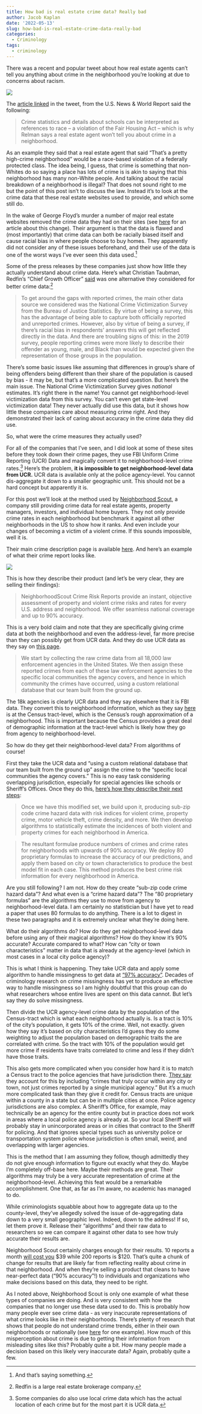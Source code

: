 ```yaml
---
title: How bad is real estate crime data? Really bad
author: Jacob Kaplan
date: '2022-05-13'
slug: how-bad-is-real-estate-crime-data-really-bad
categories:
  - Criminology
tags:
  - criminology
---
```


There was a recent and popular tweet about how real estate agents can't tell you anything about crime in the neighborhood you're looking at due to concerns about racism. 

![](tweet.PNG)


The [article linked](https://realestate.usnews.com/real-estate/articles/what-your-real-estate-agent-cant-tell-you) in the tweet, from the U.S. News & World Report said the following:  

> Crime statistics and details about schools can be interpreted as references to race – a violation of the Fair Housing Act – which is why Relman says a real estate agent won't tell you about crime in a neighborhood.

As an example they said that a real estate agent that said “That’s a pretty high-crime neighborhood” would be a race-based violation of a federally protected class. The idea being, I guess, that crime is something that non-Whites do so saying a place has lots of crime is is akin to saying that this neighborhood has many non-White people. And talking about the racial breakdown of a neighborhood is illegal? That does not sound right to me but the point of this post isn't to discuss the law. Instead it's to look at the crime data that these real estate websites used to provide, and which some still do.

In the wake of George Floyd's murder a number of major real estate websites removed the crime data they had on their sites (see [here](https://www.bobvila.com/articles/real-estate-site-crime-data/) for an article about this change). Their argument is that the data is flawed and (most importantly) that crime data can both be racially biased itself and cause racial bias in where people choose to buy homes. They apparently did not consider any of these issues beforehand, and their use of the data is one of the worst ways I've ever seen this data used.^[And that's saying something.] 

Some of the press releases by these companies just show how little they actually understand about crime data. Here's what Christian Taubman, Redfin's "Chief Growth Officer" [said](https://www.redfin.com/news/neighborhood-crime-data-doesnt-belong-on-real-estate-sites/) was one alternative they considered for better crime data:^[Redfin is a large real estate brokerage company.]

> To get around the gaps with reported crimes, the main other data source we considered was the National Crime Victimization Survey from the Bureau of Justice Statistics. By virtue of being a survey, this has the advantage of being able to capture both officially reported and unreported crimes. However, also by virtue of being a survey, if there’s racial bias in respondents’ answers this will get reflected directly in the data. And there are troubling signs of this: in the 2019 survey, people reporting crimes were more likely to describe their offender as young, male, and Black than would be expected given the representation of those groups in the population.

There's some basic issues like assuming that differences in group's share of being offenders being different than their share of the population is caused by bias - it may be, but that's a more complicated question. But here's the main issue. The National Crime Victimization Survey gives *national* estimates. It's right there in the name! You cannot get neighborhood-level victimization data from this survey. You can't even get state-level victimization data! They never actually did use this data, but it shows how little these companies care about measuring crime right. And they demonstrated their lack of caring about accuracy in the crime data they did use.

So, what were the crime measures they actually used? 

For all of the companies that I've seen, and I did look at some of these sites before they took down their crime pages, they use FBI Uniform Crime Reporting (UCR) Data and magically convert it to neighborhood-level crime rates.^[Some companies do also use local crime data which has the actual location of each crime but for the most part it is UCR data.] Here's the problem, **it is impossible to get neighborhood-level data from UCR.** UCR data is available only at the police agency-level. You cannot dis-aggregate it down to a smaller geographic unit. This should not be a hard concept but apparently it is.  

For this post we'll look at the method used by [Neighborhood Scout](https://www.neighborhoodscout.com/), a company still providing crime data for real estate agents, property managers, investors, and individual home buyers. They not only provide crime rates in each neighborhood but benchmark it against all other neighborhoods in the US to show how it ranks. And even include your changes of becoming a victim of a violent crime.  If this sounds impossible, well it is.

Their main crime description page is available [here](https://www.neighborhoodscout.com/about-the-data/crime-rates). And here's an example of what their crime report looks like. 

![](crime.PNG)

This is how they describe their product (and let's be very clear, they are selling their findings):

> NeighborhoodScout Crime Risk Reports provide an instant, objective assessment of property and violent crime risks and rates for every U.S. address and neighborhood.  We offer seamless national coverage and up to 90% accuracy.

This is a very bold claim and note that they are specifically giving crime data at both the neighborhood and even the address-level, far more precise than they can possibly get from UCR data. And they do use UCR data as they say on [this page](https://help.neighborhoodscout.com/support/solutions/articles/25000001994-where-do-you-get-your-crime-data-). 

> We start by collecting the raw crime data from all 18,000 law enforcement agencies in the United States. We then assign these reported crimes from each of these law enforcement agencies to the specific local communities the agency covers, and hence in which community the crimes have occurred, using a custom relational database that our team built from the ground up.

The 18k agencies is clearly UCR data and they say elsewhere that it is FBI data. They convert this to neighborhood information, which as they say [here](https://help.neighborhoodscout.com/support/solutions/articles/25000002000-city-crime-maps) is at the Census tract-level, which is the Census's rough approximation of a neighborhood. This is important because the Census provides a great deal of demographic information at the tract-level which is likely how they go from agency to neighborhood-level.

So how do they get their neighborhood-level data? From algorithms of course!

First they take the UCR data and "using a custom relational database that our team built from the ground up" assign the crime to the "specific local communities the agency covers." This is no easy task considering overlapping jurisdiction, especially for special agencies like schools or Sheriff's Offices. Once they do this, [here's how they describe their next steps](https://help.neighborhoodscout.com/support/solutions/articles/25000001994-where-do-you-get-your-crime-data-):

> Once we have this modified set, we build upon it, producing sub-zip code crime hazard data with risk indices for violent crime, property crime, motor vehicle theft, crime density, and more. We then develop algorithms to statistically estimate the incidences of both violent and property crimes for each neighborhood in America.

> The resultant formulae produce numbers of crimes and crime rates for neighborhoods with upwards of 90% accuracy. We deploy 80 proprietary formulas to increase the accuracy of our predictions, and apply them based on city or town characteristics to produce the best model fit in each case. This method produces the best crime risk information for every neighborhood in America.

Are you still following? I am not. How do they create "sub-zip code crime hazard data"? And what even is a "crime hazard data"? The "80 proprietary formulas" are the algorithms they use to move from agency to neighborhood-level data. I am certainly no statistician but I have yet to read a paper that uses 80 formulas to do anything. There is a lot to digest in these two paragraphs and it is extremely unclear what they're doing here. 

What do their algorithms do? How do they get neighborhood-level data before using any of their magical algorithms? How do they know it's 90% accurate? Accurate compared to what? How can "city or town characteristics" matter in data that is already at the agency-level (which in most cases in a local city police agency)? 

This is what I think is happening. They take UCR data and apply some algorithm to handle missingness to get data at ["97% accuracy"](https://help.neighborhoodscout.com/support/solutions/articles/25000012699-how-does-neighborhoodscout-account-for-unreported-crime-data-). Decades of criminology research on crime missingness has yet to produce an effective way to handle missingness so I am highly doubtful that this group can do what researchers whose entire lives are spent on this data cannot. But let's say they do solve missingness. 

Then divide the UCR agency-level crime data by the population of the Census-tract which is what each neighborhood actually is. Is a tract is 10% of the city's population, it gets 10% of the crime. Well, not exactly. given how they say it's based on city characteristics I'd guess they do some weighting to adjust the population based on demographic traits the are correlated with crime. So the tract with 10% of the population would get more crime if residents have traits correlated to crime and less if they didn't have those traits. 

This also gets more complicated when you consider how hard it is to match a Census tract to the police agencies that have jurisdiction there. [They say](https://help.neighborhoodscout.com/support/solutions/articles/25000001996-what-makes-your-crime-data-methodology-unique-) they account for this by including "crimes that truly occur within any city or town, not just crimes reported by a single municipal agency." But it's a much more complicated task than they give it credit for. Census tracts are unique within a county in a state but can be in multiple cities at once. Police agency jurisdictions are also complex. A Sheriff's Office, for example, may technically be an agency for the entire county but in practice does not work in areas where a local police agency is already at. So your local Sheriff will probably stay in unincorporated areas or in cities that contract to the Sheriff for policing. And that ignores special types such as university police or transportation system police whose jurisdiction is often small, weird, and overlapping with larger agencies. 

This is the method that I am assuming they follow, though admittedly they do not give enough information to figure out exactly what they do. Maybe I'm completely off-base here. Maybe their methods are great. Their algorithms may truly be a very accurate representation of crime at the neighborhood-level. Achieving this feat would be a remarkable accomplishment. One that, as far as I'm aware, no academic has managed to do. 

While criminologists squabble about how to aggregate data up to the county-level, they've allegedly solved the issue of de-aggregating data down to a very small geographic level. Indeed, down to the address! If so, let them prove it. Release their "algorithms" and their raw data to researchers so we can compare it against other data to see how truly accurate their results are. 

Neighborhood Scout certainly charges enough for their results. 10 reports a month [will cost you](https://www.neighborhoodscout.com/get-started/choose-subscription-plan) \$39 while 200 reports is \$120. That's quite a chunk of change for results that are likely far from reflecting reality about crime in that neighborhood. And when they're selling a product that cleans to have near-perfect data ("90% accuracy"!) to individuals and organizations who make decisions based on this data, they need to be right. 

As I noted above, Neighborhood Scout is only one example of what these types of companies are doing. And is very consistent with how the companies that no longer use these data used to do. This is probably how many people ever see crime data - as very inaccurate representations of what crime looks like in their neighborhoods. There's plenty of research that shows that people do not understand crime trends, either in their own neighborhoods or nationally (see [here](https://www.pewresearch.org/fact-tank/2016/11/16/voters-perceptions-of-crime-continue-to-conflict-with-reality/) for one example). How much of this misperception about crime is due to getting their information from misleading sites like this? Probably quite a bit. How many people made a decision based on this likely very inaccurate data? Again, probably quite a few.    